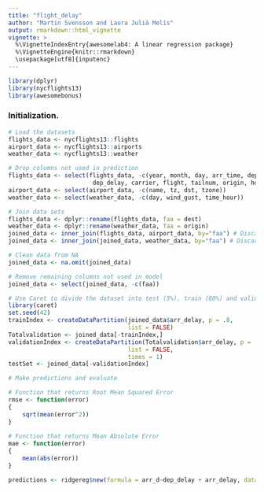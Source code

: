 ```yaml
---
title: "flight_delay"
author: "Martin Svensson and Laura Julià Melis"
output: rmarkdown::html_vignette
vignette: >
  %\VignetteIndexEntry{awesomelab4: A linear regression package}
  %\VignetteEngine{knitr::rmarkdown}
  \usepackage[utf8]{inputenc}
---
```



```r
library(dplyr)
library(nycflights13)
library(awesomebonus)
```

### Initialization.
```r
# Load the datasets
flights_data <- nycflights13::flights
airport_data <- nycflights13::airports
weather_data <- nycflights13::weather

# Drop columns not used in prediction
flights_data <- select(flights_data, -c(year, month, day, arr_time, dep_time, sched_arr_time, 
                        dep_delay, carrier, flight, tailnum, origin, hour, minute, time_hour, air_time))
airport_data <- select(airport_data, -c(name, tz, dst, tzone))
weather_data <- select(weather_data, -c(day, wind_gust, time_hour))

# Join data sets
flights_data <- dplyr::rename(flights_data, faa = dest)
weather_data <- dplyr::rename(weather_data, faa = origin)
joined_data <- inner_join(flights_data, airport_data, by="faa") # Discard data mismatches using inner join
joined_data <- inner_join(joined_data, weather_data, by="faa") # Discard data mismatches using inner join

# Clean data from NA
joined_data <- na.omit(joined_data)

# Remove remaining columns not used in model
joined_data <- select(joined_data, -c(faa))
```


```r
# Use Caret to divide the dataset into test (5%), train (80%) and validation (15%).
library(caret)
set.seed(42)
trainIndex <- createDataPartition(joined_data$arr_delay, p = .8, 
                                  list = FALSE)
Totalvalidation <- joined_data[-trainIndex,]
validationIndex <- createDataPartition(Totalvalidation$arr_delay, p = .75, 
                                  list = FALSE, 
                                  times = 1)
testSet <- joined_data[-validationIndex]

```



```r
# Make predictions and evaluate

# Function that returns Root Mean Squared Error
rmse <- function(error)
{
    sqrt(mean(error^2))
}
 
# Function that returns Mean Absolute Error
mae <- function(error)
{
    mean(abs(error))
}

predictions <- ridgereg$new(formula = arr_d~dep_delay + arr_delay, data = flights, lambda = 1)

```




